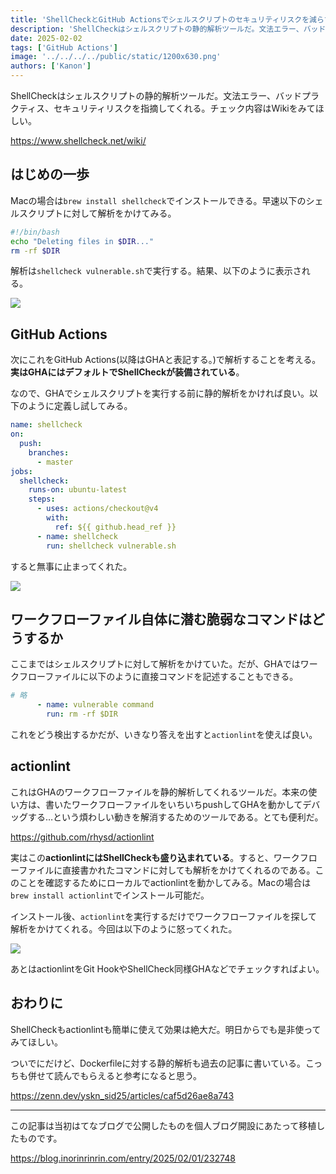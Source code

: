 ```yaml
---
title: 'ShellCheckとGitHub Actionsでシェルスクリプトのセキュリティリスクを減らす'
description: 'ShellCheckはシェルスクリプトの静的解析ツールだ。文法エラー、バッドプラクティス、セキュリティリスクを指摘してくれる。'
date: 2025-02-02
tags: ['GitHub Actions']
image: '../../../../public/static/1200x630.png'
authors: ['Kanon']
---
```


ShellCheckはシェルスクリプトの静的解析ツールだ。文法エラー、バッドプラクティス、セキュリティリスクを指摘してくれる。チェック内容はWikiをみてほしい。

https://www.shellcheck.net/wiki/

## はじめの一歩

Macの場合は`brew install shellcheck`でインストールできる。早速以下のシェルスクリプトに対して解析をかけてみる。

```sh
#!/bin/bash
echo "Deleting files in $DIR..."
rm -rf $DIR
```

解析は`shellcheck vulnerable.sh`で実行する。結果、以下のように表示される。

![](2025-04-15-20-33-54.png)

## GitHub Actions

次にこれをGitHub Actions(以降はGHAと表記する。)で解析することを考える。**実はGHAにはデフォルトでShellCheckが装備されている**。

なので、GHAでシェルスクリプトを実行する前に静的解析をかければ良い。以下のように定義し試してみる。

```yaml
name: shellcheck
on:
  push:
    branches:
      - master
jobs:
  shellcheck:
    runs-on: ubuntu-latest
    steps:
      - uses: actions/checkout@v4
        with:
          ref: ${{ github.head_ref }}
      - name: shellcheck
        run: shellcheck vulnerable.sh
```

すると無事に止まってくれた。

![](2025-04-15-20-34-08.png)

## ワークフローファイル自体に潜む脆弱なコマンドはどうするか

ここまではシェルスクリプトに対して解析をかけていた。だが、GHAではワークフローファイルに以下のように直接コマンドを記述することもできる。

```yaml
# 略
      - name: vulnerable command
        run: rm -rf $DIR
```

これをどう検出するかだが、いきなり答えを出すと`actionlint`を使えば良い。

## actionlint

これはGHAのワークフローファイルを静的解析してくれるツールだ。本来の使い方は、書いたワークフローファイルをいちいちpushしてGHAを動かしてデバッグする…という煩わしい動きを解消するためのツールである。とても便利だ。

https://github.com/rhysd/actionlint

実はこの**actionlintにはShellCheckも盛り込まれている**。すると、ワークフローファイルに直接書かれたコマンドに対しても解析をかけてくれるのである。このことを確認するためにローカルでactionlintを動かしてみる。Macの場合は`brew install actionlint`でインストール可能だ。

インストール後、`actionlint`を実行するだけでワークフローファイルを探して解析をかけてくれる。今回は以下のように怒ってくれた。

![](2025-04-15-20-34-31.png)

あとはactionlintをGit HookやShellCheck同様GHAなどでチェックすればよい。

## おわりに

ShellCheckもactionlintも簡単に使えて効果は絶大だ。明日からでも是非使ってみてほしい。

ついでにだけど、Dockerfileに対する静的解析も過去の記事に書いている。こっちも併せて読んでもらえると参考になると思う。

https://zenn.dev/yskn_sid25/articles/caf5d26ae8a743

---

この記事は当初はてなブログで公開したものを個人ブログ開設にあたって移植したものです。

https://blog.inorinrinrin.com/entry/2025/02/01/232748
